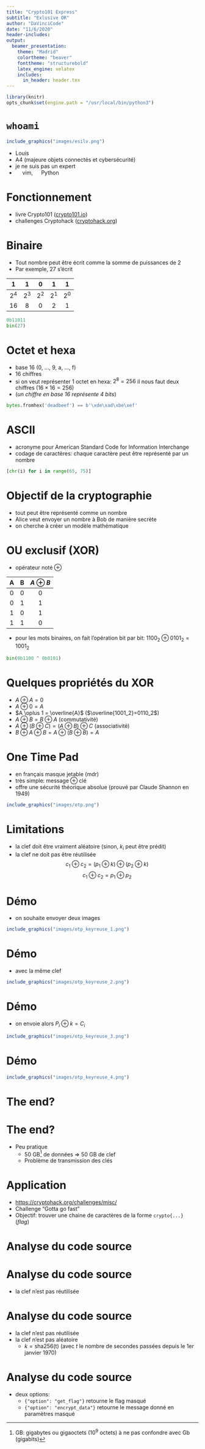 ```yaml
---
title: "Crypto101 Express"
subtitle: "Exlusive OR"
author: "DaVinciCode"
date: "11/6/2020"
header-includes:
output:
  beamer_presentation:
    theme: "Madrid"
    colortheme: "beaver"
    fonttheme: "structurebold"
    latex_engine: xelatex
    includes:
      in_header: header.tex
---
```


```r
library(knitr)
opts_chunk$set(engine.path = "/usr/local/bin/python3")
```

# `whoami`

```r
include_graphics("images/esilv.png")
```

- Louis
- A4 (majeure objets connectés et cybersécurité)
- je ne suis pas un expert
- ![](../emojis/apple_heart.png){height=1em} vim, ![](../emojis/apple_heart.png){height=1em} Python

# Fonctionnement

- livre Crypto101 ([crypto101.io](https://crypto101.io/))
- challenges Cryptohack ([cryptohack.org](https://cryptohack.org/))

# Binaire

- Tout nombre peut être écrit comme la somme de puissances de 2
- Par exemple, 27 s’écrit

| $1$   | $1$   | $0$   | $1$   | $1$   |
|:-----:|:-----:|:-----:|:-----:|:-----:|
| $2^4$ | $2^3$ | $2^2$ | $2^1$ | $2^0$ |
| $16$  | $8$   | $0$   | $2$   | $1$   |

```python
0b11011
bin(27)
```

# Octet et hexa

- base 16 (0, ..., 9, a, ..., f)
- $16$ chiffres
- si on veut représenter 1 octet en hexa: $2^8=256$ il nous faut deux chiffres ($16 \times 16=256$)
- (_un chiffre en base 16 représente 4 bits_)

```python
bytes.fromhex('deadbeef') == b'\xde\xad\xbe\xef'
```

# ASCII

- acronyme pour American Standard Code for Information Interchange
- codage de caractères: chaque caractère peut être représenté par un nombre

```python
[chr(i) for i in range(65, 75)]
```

# Objectif de la cryptographie

- tout peut être représenté comme un nombre
- Alice veut envoyer un nombre à Bob de manière secrète
- on cherche à créer un modèle mathématique

# OU exclusif (XOR)

- opérateur noté $\oplus$

| A   | B   | $A \oplus B$ |
|:---:|:---:|:---:|
| $0$ | $0$ | $0$ |
| $0$ | $1$ | $1$ |
| $1$ | $0$ | $1$ |
| $1$ | $1$ | $0$ |

- pour les mots binaires, on fait l'opération bit par bit: $1100_2 \oplus 0101_2 = 1001_2$

```python
bin(0b1100 ^ 0b0101)
```
# Quelques propriétés du XOR

- $A \oplus A = 0$
- $A \oplus 0 = A$
- $A \oplus 1 = \overline{A}$ ($\overline{1001_2}=0110_2$)
- $A \oplus B = B \oplus A$ (commutativité)
- $A \oplus (B \oplus C) = (A \oplus B) \oplus C$ (associativité)
- $B \oplus A \oplus B = A \oplus (B \oplus B) = A$

# One Time Pad

- en français masque jetable (mdr)
- très simple: $\text{message} \oplus \text{clé}$
- offre une sécurité théorique absolue (prouvé par Claude Shannon en 1949)

```r
include_graphics("images/otp.png")
```

# Limitations

- la clef doit être vraiment aléatoire (sinon, $k_i$ peut être prédit)
- la clef ne doit pas être réutilisée
$$c_1 \oplus c_2 = (p_1 \oplus k) \oplus (p_2 \oplus k)$$
$$c_1 \oplus c_2 = p_1 \oplus p_2$$

# Démo

- on souhaite envoyer deux images

```r
include_graphics("images/otp_keyreuse_1.png")
```

# Démo

- avec la même clef

```r
include_graphics("images/otp_keyreuse_2.png")
```

# Démo

- on envoie alors $P_i \oplus k = C_i$

```r
include_graphics("images/otp_keyreuse_3.png")
```

# Démo

```r
include_graphics("images/otp_keyreuse_4.png")
```

# The end?

# The end?

- Peu pratique
    - 50 GB^[GB: gigabytes ou gigaoctets ($10^9$ octets) à ne pas confondre avec Gb (gigabits)] de données $\Rightarrow$ 50 GB de clef
    - Problème de transmission des clés

# Application

- [https://cryptohack.org/challenges/misc/](https://cryptohack.org/challenges/misc/)
- Challenge "Gotta go fast"
- Objectif: trouver une chaine de caractères de la forme `crypto{...}` (_flag_)

# Analyse du code source

# Analyse du code source

- la clef n'est pas réutilisée ![](../emojis/apple_check.png){height=1em}

# Analyse du code source

- la clef n'est pas réutilisée ![](../emojis/apple_check.png){height=1em}
- la clef n'est pas aléatoire ![](../emojis/apple_skull.png){height=1em}
  - $k=\text{sha256}(\text{t})$ (avec $t$ le nombre de secondes passées depuis le 1er janvier 1970)

# Analyse du code source

- deux options:
  - `{"option": "get_flag"}` retourne le flag masqué
  - `{"option": "encrypt_data"}` retourne le message donné en paramètres masqué

